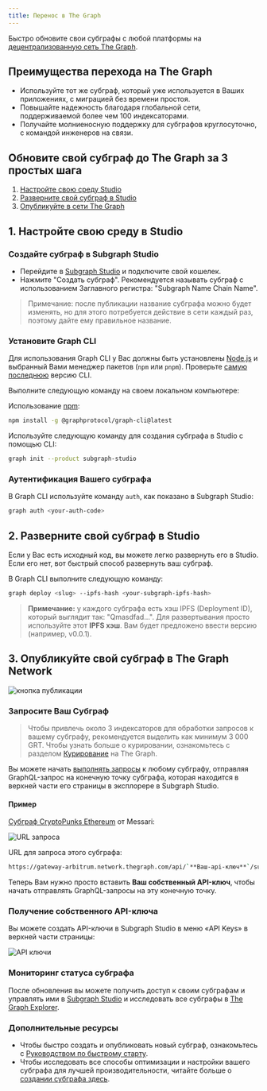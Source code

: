 ```yaml
---
title: Перенос в The Graph
---
```


Быстро обновите свои субграфы с любой платформы на [децентрализованную сеть The Graph](https://thegraph.com/networks/).

## Преимущества перехода на The Graph

- Используйте тот же субграф, который уже используется в Ваших приложениях, с миграцией без времени простоя.
- Повышайте надежность благодаря глобальной сети, поддерживаемой более чем 100 индексаторами.
- Получайте молниеносную поддержку для субграфов круглосуточно, с командой инженеров на связи.

## Обновите свой субграф до The Graph за 3 простых шага

1. [Настройте свою среду Studio](/subgraphs/cookbook/transfer-to-the-graph/#1-set-up-your-studio-environment)
2. [Разверните свой субграф в Studio](/subgraphs/cookbook/transfer-to-the-graph/#2-deploy-your-subgraph-to-studio)
3. [Опубликуйте в сети The Graph](/subgraphs/cookbook/transfer-to-the-graph/#publish-your-subgraph-to-the-graphs-decentralized-network)

## 1. Настройте свою среду в Studio

### Создайте субграф в Subgraph Studio

- Перейдите в [Subgraph Studio](https://thegraph.com/studio/) и подключите свой кошелек.
- Нажмите "Создать субграф". Рекомендуется называть субграф с использованием Заглавного регистра: "Subgraph Name Chain Name".

> Примечание: после публикации название субграфа можно будет изменять, но для этого потребуется действие в сети каждый раз, поэтому дайте ему правильное название.

### Установите Graph CLI

Для использования Graph CLI у Вас должны быть установлены [Node.js](https://nodejs.org/) и выбранный Вами менеджер пакетов (`npm` или `pnpm`). Проверьте [самую последнюю](https://github.com/graphprotocol/graph-tooling/releases?q=%40graphprotocol%2Fgraph-cli&expanded=true) версию CLI.

Выполните следующую команду на своем локальном компьютере:

Использование [npm](https://www.npmjs.com/):

```sh
npm install -g @graphprotocol/graph-cli@latest
```

Используйте следующую команду для создания субграфа в Studio с помощью CLI:

```sh
graph init --product subgraph-studio
```

### Аутентификация Вашего субграфа

В Graph CLI используйте команду `auth`, как показано в Subgraph Studio:

```sh
graph auth <your-auth-code>
```

## 2. Разверните свой субграф в Studio

Если у Вас есть исходный код, вы можете легко развернуть его в Studio. Если его нет, вот быстрый способ развернуть ваш субграф.

В Graph CLI выполните следующую команду:

```sh
graph deploy <slug> --ipfs-hash <your-subgraph-ipfs-hash>

```

> **Примечание:** у каждого субграфа есть хэш IPFS (Deployment ID), который выглядит так: "Qmasdfad...". Для развертывания просто используйте этот **IPFS хэш**. Вам будет предложено ввести версию (например, v0.0.1).

## 3. Опубликуйте свой субграф в The Graph Network

![кнопка публикации](/img/publish-sub-transfer.png)

### Запросите Ваш Субграф

> Чтобы привлечь около 3 индексаторов для обработки запросов к вашему субграфу, рекомендуется выделить как минимум 3 000 GRT. Чтобы узнать больше о курировании, ознакомьтесь с разделом [Курирование](/resources/roles/curating/) на The Graph.

Вы можете начать [выполнять запросы](/subgraphs/querying/introduction/) к любому субграфу, отправляя GraphQL-запрос на конечную точку субграфа, которая находится в верхней части его страницы в эксплорере в Subgraph Studio.

#### Пример

[Субграф CryptoPunks Ethereum](https://thegraph.com/explorer/subgraphs/HdVdERFUe8h61vm2fDyycHgxjsde5PbB832NHgJfZNqK) от Messari:

![URL запроса](/img/cryptopunks-screenshot-transfer.png)

URL для запроса этого субграфа:

```sh
https://gateway-arbitrum.network.thegraph.com/api/`**Ваш-api-ключ**`/subgraphs/id/HdVdERFUe8h61vm2fDyycgxjsde5PbB832NHgJfZNqK
```

Теперь Вам нужно просто вставить **Ваш собственный API-ключ**, чтобы начать отправлять GraphQL-запросы на эту конечную точку.

### Получение собственного API-ключа

Вы можете создать API-ключи в Subgraph Studio в меню «API Keys» в верхней части страницы:

![API ключи](/img/Api-keys-screenshot.png)

### Мониторинг статуса субграфа

После обновления вы можете получить доступ к своим субграфам и управлять ими в [Subgraph Studio](https://thegraph.com/studio/) и исследовать все субграфы в [The Graph Explorer](https://thegraph.com/networks/).

### Дополнительные ресурсы

- Чтобы быстро создать и опубликовать новый субграф, ознакомьтесь с [Руководством по быстрому старту](/subgraphs/quick-start/).
- Чтобы исследовать все способы оптимизации и настройки вашего субграфа для лучшей производительности, читайте больше о [создании субграфа здесь](/developing/creating-a-subgraph/).
